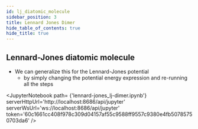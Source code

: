 ```yaml
---
id: lj_diatomic_molecule
sidebar_position: 3
title: Lennard Jones Dimer
hide_table_of_contents: true
hide_title: true
---
```



## Lennard-Jones diatomic molecule
- We can generalize this for the Lennard-Jones potential
  - by simply changing the potential energy expression and re-running all the steps

<JupyterNotebook
  path= {'lennard-jones_lj-dimer.ipynb'}
  serverHttpUrl='http://localhost:8686/api/jupyter'
  serverWsUrl='ws://localhost:8686/api/jupyter'
  token='60c1661cc408f978c309d04157af55c9588ff9557c9380e4fb50785750703da6'
/>

